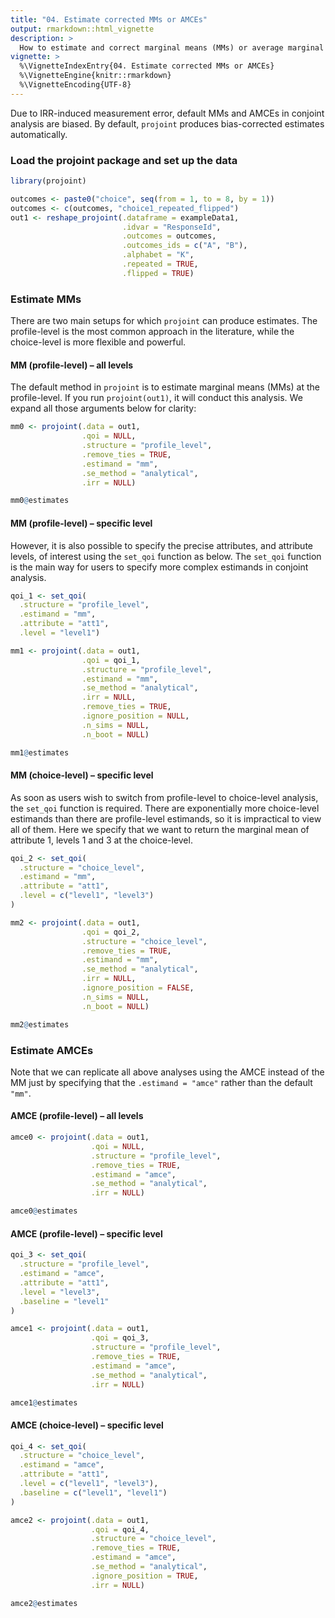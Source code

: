 ```yaml
---
title: "04. Estimate corrected MMs or AMCEs"
output: rmarkdown::html_vignette
description: >
  How to estimate and correct marginal means (MMs) or average marginal component effects (AMCEs)
vignette: >
  %\VignetteIndexEntry{04. Estimate corrected MMs or AMCEs}
  %\VignetteEngine{knitr::rmarkdown}
  %\VignetteEncoding{UTF-8}
---
```


Due to IRR-induced measurement error, default MMs and AMCEs in conjoint analysis are biased. By default, `projoint` produces bias-corrected estimates automatically.


### Load the projoint package and set up the data

```r
library(projoint)

outcomes <- paste0("choice", seq(from = 1, to = 8, by = 1))
outcomes <- c(outcomes, "choice1_repeated_flipped")
out1 <- reshape_projoint(.dataframe = exampleData1, 
                         .idvar = "ResponseId", 
                         .outcomes = outcomes,
                         .outcomes_ids = c("A", "B"),
                         .alphabet = "K", 
                         .repeated = TRUE,
                         .flipped = TRUE)
```

### Estimate MMs

There are two main setups for which `projoint` can produce estimates. The profile-level is the most common approach in the literature, while the choice-level is more flexible and powerful.

#### MM (profile-level) -- all levels

The default method in `projoint` is to estimate marginal means (MMs) at the profile-level. If you run `projoint(out1)`, it will conduct this analysis. We expand all those arguments below for clarity:

```r
mm0 <- projoint(.data = out1,
                .qoi = NULL,
                .structure = "profile_level",
                .remove_ties = TRUE,
                .estimand = "mm",
                .se_method = "analytical",
                .irr = NULL)

mm0@estimates

```

#### MM (profile-level) -- specific level

However, it is also possible to specify the precise attributes, and attribute levels, of interest using the `set_qoi` function as below. The `set_qoi` function is the main way for users to specify more complex estimands in conjoint analysis.

```r
qoi_1 <- set_qoi(
  .structure = "profile_level",
  .estimand = "mm",
  .attribute = "att1", 
  .level = "level1")

mm1 <- projoint(.data = out1,
                .qoi = qoi_1,
                .structure = "profile_level",
                .estimand = "mm",
                .se_method = "analytical",
                .irr = NULL,
                .remove_ties = TRUE,
                .ignore_position = NULL,
                .n_sims = NULL,
                .n_boot = NULL)

mm1@estimates
```

#### MM (choice-level) -- specific level

As soon as users wish to switch from profile-level to choice-level analysis, the `set_qoi` function is required. There are exponentially more choice-level estimands than there are profile-level estimands, so it is impractical to view all of them. Here we specify that we want to return the marginal mean of attribute 1, levels 1 and 3 at the choice-level.

```r
qoi_2 <- set_qoi(
  .structure = "choice_level",
  .estimand = "mm",
  .attribute = "att1", 
  .level = c("level1", "level3")
) 

mm2 <- projoint(.data = out1,
                .qoi = qoi_2,
                .structure = "choice_level",
                .remove_ties = TRUE,
                .estimand = "mm",
                .se_method = "analytical",
                .irr = NULL,
                .ignore_position = FALSE,
                .n_sims = NULL,
                .n_boot = NULL)

mm2@estimates
```

### Estimate AMCEs

Note that we can replicate all above analyses using the AMCE instead of the MM just by specifying that the `.estimand = "amce"` rather than the default `"mm"`. 

#### AMCE (profile-level) -- all levels
```r
amce0 <- projoint(.data = out1,
                  .qoi = NULL,
                  .structure = "profile_level",
                  .remove_ties = TRUE,
                  .estimand = "amce",
                  .se_method = "analytical",
                  .irr = NULL)

amce0@estimates
```

#### AMCE (profile-level) -- specific level
```r
qoi_3 <- set_qoi(
  .structure = "profile_level",
  .estimand = "amce",
  .attribute = "att1", 
  .level = "level3",
  .baseline = "level1"
)

amce1 <- projoint(.data = out1,
                  .qoi = qoi_3,
                  .structure = "profile_level",
                  .remove_ties = TRUE,
                  .estimand = "amce",
                  .se_method = "analytical",
                  .irr = NULL)

amce1@estimates
```

#### AMCE (choice-level) -- specific level
```r
qoi_4 <- set_qoi(
  .structure = "choice_level",
  .estimand = "amce",
  .attribute = "att1", 
  .level = c("level1", "level3"),
  .baseline = c("level1", "level1")
)

amce2 <- projoint(.data = out1,
                  .qoi = qoi_4,
                  .structure = "choice_level",
                  .remove_ties = TRUE,
                  .estimand = "amce",
                  .se_method = "analytical",
                  .ignore_position = TRUE,
                  .irr = NULL)

amce2@estimates
```
